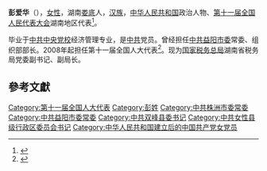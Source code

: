 '''彭爱华'''（{{bd|1963年||}}），[[女性|女性]]，湖南[[娄底|娄底]]人，[[汉族|汉族]]，[[中华人民共和国|中华人民共和国]]政治人物、[[第十一届全国人民代表大会|第十一届全国人民代表大会]]湖南地区代表<ref>{{cite web|author=新华网|title=第十一届全国人大代表|url=http://news.xinhuanet.com/ziliao/2008-03/03/content_7708230.htm?node=36628|publisher=新华网|accessdate=2014-01-07|archive-date=2014-01-10|archive-url=https://web.archive.org/web/20140110211415/http://news.xinhuanet.com/ziliao/2008-03/03/content_7708230.htm?node=36628|dead-url=no}}</ref>。

毕业于[[中共中央党校|中共中央党校]]经济管理专业，是[[中共|中共]]党员。曾经担任[[中共益阳市委|中共益阳市委]]常委、组织部部长。2008年起担任第十一届全国人大代表<ref>{{cite news|title=全国人大代表信息-彭爱华|url= http://210.82.31.1:8084/delegate/viewDelegate.action?dbid=111779|accessdate=2013-04-05|newspaper=全国人大网|archive-url=https://web.archive.org/web/20140517164356/http://www.npc.gov.cn/delegate/viewDelegate.action?dbid=111779|archive-date=2014-05-17|dead-url=yes}}</ref>。现为[[国家税务总局|国家税务总局]]湖南省税务局党委副书记、副局长。

==參考文獻==
{{reflist}}
[[Category:第十一届全国人大代表|Category:第十一届全国人大代表]]
[[Category:彭姓|Category:彭姓]]
[[Category:中共株洲市委常委|Category:中共株洲市委常委]]
[[Category:中共益阳市委常委|Category:中共益阳市委常委]]
[[Category:中共双峰县委书记|Category:中共双峰县委书记]]
[[Category:中共女性县级行政区委员会书记|Category:中共女性县级行政区委员会书记]]
[[Category:中华人民共和国建立后的中国共产党女党员|Category:中华人民共和国建立后的中国共产党女党员]]